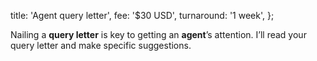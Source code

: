   title: 'Agent query letter',
  fee: '$30 USD',
  turnaround: '1 week',
};

Nailing a **query letter** is key to getting an **agent**’s attention. I’ll read
your query letter and make specific suggestions.
